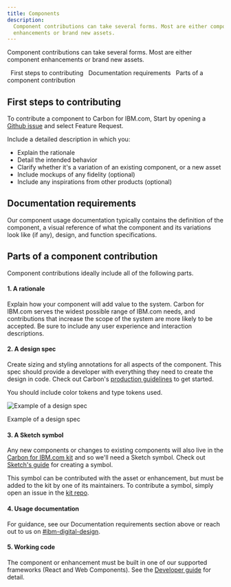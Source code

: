 ```yaml
---
title: Components
description:
  Component contributions can take several forms. Most are either component
  enhancements or brand new assets.
---
```



<PageDescription>


Component contributions can take several forms. Most are either component
enhancements or brand new assets.


</PageDescription>


<AnchorLinks>
  <AnchorLink>First steps to contributing</AnchorLink>
  <AnchorLink>Documentation requirements</AnchorLink>
  <AnchorLink>Parts of a component contribution</AnchorLink>
</AnchorLinks>


## First steps to contributing


To contribute a component to Carbon for IBM.com, Start by opening a <a href="https://github.com/carbon-design-system/carbon-for-ibm-dotcom/issues/new/choose" target="_blank">Github issue</a> and select Feature Request.

Include a detailed description in which you:
- Explain the rationale
- Detail the intended behavior
- Clarify whether it's a variation of an existing component, or a new asset
- Include mockups of any fidelity (optional)
- Include any inspirations from other products (optional)


## Documentation requirements

Our component usage documentation typically contains the definition of the component, a visual reference of what the component and its variations look like (if any), design, and function specifications.


## Parts of a component contribution

Component contributions ideally include all of the following parts.

#### 1. A rationale

Explain how your component will add value to the system. Carbon for IBM.com serves the
widest possible range of IBM.com needs, and contributions that increase the scope of
the system are more likely to be accepted. Be sure to include any user
experience and interaction descriptions.

#### 2. A design spec

Create sizing and styling annotations for all aspects of the component. This
spec should provide a developer with everything they need to create the design
in code. Check out Carbon's <a href="https://github.com/carbon-design-system/carbon-website/wiki/Production-guidelines#spec-guidelines" target="_blank">production guidelines</a>
to get started.

You should include color tokens and type tokens used.

<Row>
<Column colLg={8}>

![Example of a design spec](images/contributions/content-switcher-style-1.png)

<Caption>Example of a design spec</Caption>

</Column>
</Row>

#### 3. A Sketch symbol

Any new components or changes to existing components will also live in the
[Carbon for IBM.com kit](https://www.ibm.com/standards/web/carbon-for-ibm-dotcom/get-started/designing#get-the-kit) and so we'll need a Sketch symbol.
Check out <a href="https://www.sketch.com/docs/symbols/creating-symbols/" target="_blank">Sketch's guide</a> for creating a symbol.

This symbol can be contributed with the asset or enhancement, but must be added
to the kit by one of its maintainers. To contribute a symbol, simply open an
issue in the
[kit repo](https://github.com/carbon-design-system/carbon-for-ibm-dotcom-design-kit/issues/new?assignees=oliviaflory&template=bug-report.md&title=%5BDesign+kit%5D%3A+Brief+description).

#### 4. Usage documentation

For guidance, see our Documentation requirements section above or reach out to us on <a href="https://ibm-studios.slack.com/archives/C2PLX8GQ6" target="_blank">#ibm-digital-design</a>.

#### 5. Working code

The component or enhancement must be built in one of our supported frameworks
(React and Web Components). See the [Developer guide](https://github.com/carbon-design-system/carbon-for-ibm-dotcom/blob/master/docs/developing.md) for detail.

